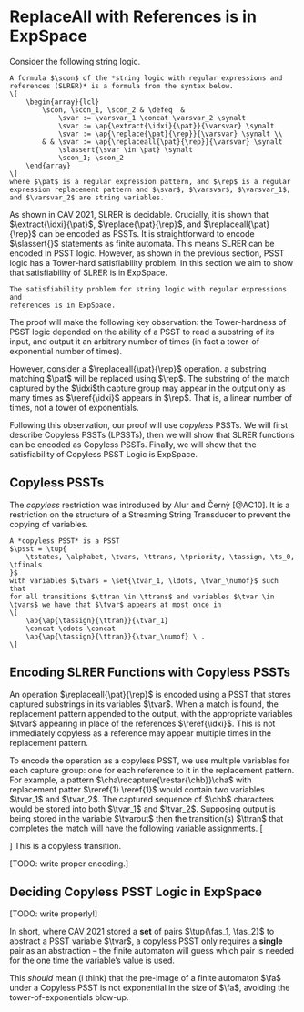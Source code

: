 
# ReplaceAll with References is in ExpSpace

Consider the following string logic.

```definition
A formula $\scon$ of the *string logic with regular expressions and
references (SLRER)* is a formula from the syntax below.
\[
    \begin{array}{lcl}
        \scon, \scon_1, \scon_2 & \defeq  &
            \svar := \varsvar_1 \concat \varsvar_2 \synalt
            \svar := \ap{\extract{\idxi}{\pat}}{\varsvar} \synalt
            \svar := \ap{\replace{\pat}{\rep}}{\varsvar} \synalt \\
        & & \svar := \ap{\replaceall{\pat}{\rep}}{\varsvar} \synalt
            \slassert{\svar \in \pat} \synalt
            \scon_1; \scon_2
    \end{array}
\]
where $\pat$ is a regular expression pattern, and $\rep$ is a regular
expression replacement pattern and $\svar$, $\varsvar$, $\varsvar_1$,
and $\varsvar_2$ are string variables.

```

As shown in CAV 2021, SLRER is decidable. Crucially, it is shown that
$\extract{\idxi}{\pat}$, $\replace{\pat}{\rep}$, and
$\replaceall{\pat}{\rep}$ can be encoded as PSSTs. It is straightforward
to encode $\slassert{}$ statements as finite automata. This means SLRER
can be encoded in PSST logic. However, as shown in the previous section,
PSST logic has a Tower-hard satisfiability problem. In this section we
aim to show that satisfiability of SLRER is in ExpSpace.

```theorem
The satisfiability problem for string logic with regular expressions and
references is in ExpSpace.

```

The proof will make the following key observation: the Tower-hardness of
PSST logic depended on the ability of a PSST to read a substring of its
input, and output it an arbitrary number of times (in fact a
tower-of-exponential number of times).

However, consider a $\replaceall{\pat}{\rep}$ operation. a substring
matching $\pat$ will be replaced using $\rep$. The substring of the
match captured by the $\idxi$th capture group may appear in the output
only as many times as $\reref{\idxi}$ appears in $\rep$. That is, a
linear number of times, not a tower of exponentials.

Following this observation, our proof will use *copyless* PSSTs.  We
will first describe Copyless PSSTs (LPSSTs), then we will show that
SLRER functions can be encoded as Copyless PSSTs. Finally, we will show
that the satisfiability of Copyless PSST Logic is ExpSpace.

## Copyless PSSTs

The *copyless* restriction was introduced by Alur and Černỳ [@AC10]. It
is a restriction on the structure of a Streaming String Transducer to
prevent the copying of variables.

```definition
A *copyless PSST* is a PSST
$\psst = \tup{
    \tstates, \alphabet, \tvars, \ttrans, \tpriority, \tassign, \ts_0, \tfinals
}$
with variables $\tvars = \set{\tvar_1, \ldots, \tvar_\numof}$ such that
for all transitions $\ttran \in \ttrans$ and variables $\tvar \in
\tvars$ we have that $\tvar$ appears at most once in
\[
    \ap{\ap{\tassign}{\ttran}}{\tvar_1}
    \concat \cdots \concat
    \ap{\ap{\tassign}{\ttran}}{\tvar_\numof} \ .
\]
```

## Encoding SLRER Functions with Copyless PSSTs

An operation $\replaceall{\pat}{\rep}$ is encoded using a PSST that
stores captured substrings in its variables $\tvar$. When a match is
found, the replacement pattern appended to the output, with the
appropriate variables $\tvar$ appearing in place of the references
$\reref{\idxi}$. This is not immediately copyless as a reference may
appear multiple times in the replacement pattern.

To encode the operation as a copyless PSST, we use multiple variables
for each capture group: one for each reference to it in the replacement
pattern. For example, a pattern $\cha\recapture{\restar{\chb}}\cha$ with
replacement patter $\reref{1} \reref{1}$ would contain two variables
$\tvar_1$ and $\tvar_2$. The captured sequence of $\chb$ characters
would be stored into both $\tvar_1$ and $\tvar_2$. Supposing output is
being stored in the variable $\tvarout$ then the transition(s) $\ttran$
that completes the match will have the following variable assignments.
\[
    \begin{array}{rcl}
        \ap{\ap{\tassign}{\ttran}}{\tvar_1}
            &=& \vnull \\
        \ap{\ap{\tassign}{\ttran}}{\tvar_2}
            &=& \vnull \\
        \ap{\ap{\tassign}{\ttran}}{\tvarout}
            &=& \tvar_1 \tvar_2
    \end{array}
\]
This is a copyless transition.


[TODO: write proper encoding.]

## Deciding Copyless PSST Logic in ExpSpace

[TODO: write properly!]

In short, where CAV 2021 stored a **set** of pairs $\tup{\fas_1,
\fas_2}$ to abstract a PSST variable $\tvar$, a copyless PSST only
requires a **single** pair as an abstraction -- the finite automaton will
guess which pair is needed for the one time the variable's value is
used.

This *should* mean (i think) that the pre-image of a finite automaton
$\fa$ under a Copyless PSST is not exponential in the size of $\fa$,
avoiding the tower-of-exponentials blow-up.
